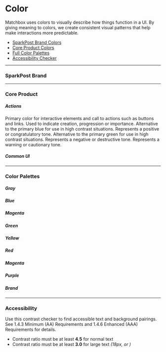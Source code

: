 
# Color
Matchbox uses colors to visually describe how things function in a UI. By giving meaning to colors, we create consistent visual patterns that help make interactions more predictable.

- [SparkPost Brand Colors](/design/color/#sparkpost-brand)
- [Core Product Colors](/design/color/#core-product)
- [Full Color Palettes](/design/color/#color-palettes)
- [Accessibility Checker](/design/color/#accessibility)

---

### SparkPost Brand

<ColorDescriptionGrid>
  <ColorDescription name='color-brand-orange'>
  </ColorDescription>

  <ColorDescription name='color-brand-blue'>
  </ColorDescription>

  <ColorDescription name='color-brand-gray'>
  </ColorDescription>
</ColorDescriptionGrid>

---

### Core Product


##### Actions

<ColorDescriptionGrid>
  <ColorDescription name='color-blue-700' title='Primary Actions'>
    Primary color for interactive elements and call to actions such as buttons and links. Used to indicate creation, progression or importance.
  </ColorDescription>
  <ColorDescription name='color-blue-800' title='Primary Actions – Alternative'>
    Alternative to the primary blue for use in high contrast situations.
  </ColorDescription>

  <ColorDescription name='color-green-700' title='Success'>
    Represents a positive or congratulatory tone.
  </ColorDescription>

  <ColorDescription name='color-green-800' title='Success – Alternative'>
    Alternative to the primary green for use in high contrast situations.
  </ColorDescription>

  <ColorDescription name='color-red-700' title='Destructive'>
    Represents a negative or destructive tone.
  </ColorDescription>

  <ColorDescription name='color-yellow-400' title='Warning'>
    Represents a warning or cautionary tone.
  </ColorDescription>
</ColorDescriptionGrid>

##### Common UI

<ColorDescriptionGrid>
  <ColorDescription name='color-white' title='Application Background'>
  </ColorDescription>

  <ColorDescription name='color-gray-400' title='Container Borders'>
  </ColorDescription>

  <ColorDescription name='color-gray-900' title='Body Text'>
  </ColorDescription>
</ColorDescriptionGrid>

---

### Color Palettes

##### Gray
<Palette colors='grayscale' />

##### Blue
<Palette colors='blue' />

##### Magenta
<Palette colors='teal' />

##### Green
<Palette colors='green' />

##### Yellow
<Palette colors='yellow' />

##### Red
<Palette colors='red' />

##### Magenta
<Palette colors='magenta' />

##### Purple
<Palette colors='purple' />

##### Brand
<Palette colors='brand' />

---

### Accessibility

Use this contrast checker to find accessible text and background pairings. See <ExternalLink to='https://www.w3.org/TR/WCAG21/#contrast-minimum'>1.4.3 Minimum (AA) Requirements</ExternalLink> and <ExternalLink to='https://www.w3.org/TR/WCAG21/#contrast-enhanced'>1.4.6 Enhanced (AAA) Requirements</ExternalLink> for details.

- Contrast ratio must be at least **4.5** for normal text
- Contrast ratio must be at least **3.0** for large text _(18px, or <Token name='font-size-300' />)_


<ContrastChecker />